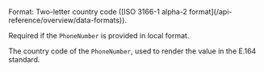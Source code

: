 <ParamField body="PhoneNumberCountry" type="string">
Format: Two-letter country code ([ISO 3166-1 alpha-2 format](/api-reference/overview/data-formats)).

Required if the `PhoneNumber` is provided in local format.

The country code of the `PhoneNumber`, used to render the value in the E.164 standard.
</ParamField>